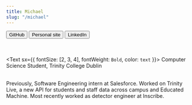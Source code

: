 ```yaml
---
title: Michael
slug: "/michael"
---
```


<ProfileHeader name="michael.jpeg" title="Michael">
    <Button color="#242424" url="https://github.com/mmcatcd"> GitHub </Button>
    <Button color="#F73131" url="https://www.mcandrew.dev/"> Personal site </Button>
    <Button color="#132CB5" url="https://www.linkedin.com/in/michael-mcandrew-280a0476/"> LinkedIn </Button>
</ ProfileHeader>

<br /><br />
<Text sx={{ fontSize: [2, 3, 4], fontWeight: `Bold`, color: `text` }}>
  Computer Science Student, Trinity College Dublin
</Text>

<br />
<Text sx={{ fontSize: [2, 3, 4], fontWeight: `normal`, color: `text` }}>
  Previously, Software Engineering intern at Salesforce. Worked on Trinity Live, 
  a new API for students and staff data across campus and Educated Machine. Most 
  recently worked as detector engineer at Inscribe.
</Text>
